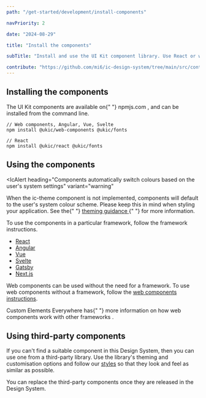 ```yaml
---
path: "/get-started/development/install-components"

navPriority: 2

date: "2024-08-29"

title: "Install the components"

subTitle: "Install and use the UI Kit component library. Use React or web components to quickly build accessible interfaces."

contribute: "https://github.com/mi6/ic-design-system/tree/main/src/content/structured/get-started/install-components.mdx"
---
```



## Installing the components

<p>
  The UI Kit components are available on{" "}
  <ic-link
    target="_blank"
    href="https://www.npmjs.com/"
    rel="noreferer noopener nofollow"
  >
    npmjs.com
  </ic-link>
  , and can be installed from the command line.
</p>

```shell
// Web components, Angular, Vue, Svelte
npm install @ukic/web-components @ukic/fonts

// React
npm install @ukic/react @ukic/fonts
```

## Using the components

<IcAlert
  heading="Components automatically switch colours based on the user's system settings"
  variant="warning"
>
  <ic-typography slot="message">
    When the ic-theme component is not implemented, components will default to
    the user's system colour scheme. Please keep this in mind when styling your
    application. See the{" "}
    <a href="/get-started/development/custom-theme#dark-mode-as-a-theme">
      theming guidance
    </a>{" "}
    for more information.
  </ic-typography>
</IcAlert>

To use the components in a particular framework, follow the framework instructions.

- [React](/get-started/install-components/react)
- [Angular](/get-started/install-components/angular)
- [Vue](/get-started/install-components/vue)
- [Svelte](/get-started/install-components/svelte)
- [Gatsby](/get-started/install-components/gatsby)
- [Next.js](/get-started/install-components/nextJS)

Web components can be used without the need for a framework. To use web components without a framework, follow the [web components instructions](/get-started/install-components/web-components).

<p>
  Custom Elements Everywhere has{" "}
  <ic-link
    target="_blank"
    href="https://custom-elements-everywhere.com"
    rel="noreferer noopener nofollow"
  >
    more information on how web components work with other frameworks
  </ic-link>
  .
</p>

## Using third-party components

If you can't find a suitable component in this Design System, then you can use one from a third-party library. Use the library's theming and customisation options and follow our [styles](/styles) so that they look and feel as similar as possible.

You can replace the third-party components once they are released in the Design System.
